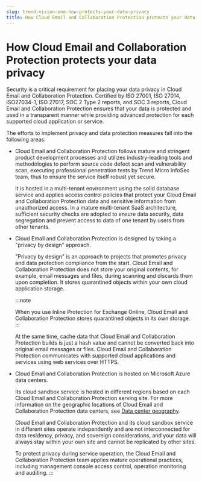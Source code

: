 ```yaml
---
slug: trend-vision-one-how-protects-your-data-privacy
title: How Cloud Email and Collaboration Protection protects your data privacy
---
```

# How Cloud Email and Collaboration Protection protects your data privacy

Security is a critical requirement for placing your data privacy in Cloud Email and Collaboration Protection. Certified by ISO 27001, ISO 27014, ISO27034-1, ISO 27017, SOC 2 Type 2 reports, and SOC 3 reports, Cloud Email and Collaboration Protection ensures that your data is protected and used in a transparent manner while providing advanced protection for each supported cloud application or service.

The efforts to implement privacy and data protection measures fall into the following areas:

- Cloud Email and Collaboration Protection follows mature and stringent product development processes and utilizes industry-leading tools and methodologies to perform source code defect scan and vulnerability scan, executing professional penetration tests by Trend Micro InfoSec team, thus to ensure the service itself robust yet secure.

  It is hosted in a multi-tenant environment using the solid database service and applies access control policies that protect your Cloud Email and Collaboration Protection data and sensitive information from unauthorized access. In a mature multi-tenant SaaS architecture, sufficient security checks are adopted to ensure data security, data segregation and prevent access to data of one tenant by users from other tenants.

- Cloud Email and Collaboration Protection is designed by taking a "privacy by design" approach.

  "Privacy by design" is an approach to projects that promotes privacy and data protection compliance from the start. Cloud Email and Collaboration Protection does not store your original contents, for example, email messages and files, during scanning and discards them upon completion. It stores quarantined objects within your own cloud application storage.

  :::note

  When you use Inline Protection for Exchange Online, Cloud Email and Collaboration Protection stores quarantined objects in its own storage.
  :::

  At the same time, cache data that Cloud Email and Collaboration Protection builds is just a hash value and cannot be converted back into original email messages or files. Cloud Email and Collaboration Protection communicates with supported cloud applications and services using web services over HTTPS.

- Cloud Email and Collaboration Protection is hosted on Microsoft Azure data centers.

  Its cloud sandbox service is hosted in different regions based on each Cloud Email and Collaboration Protection serving site. For more information on the geographic locations of Cloud Email and Collaboration Protection data centers, see [Data center geography](data-center-geography.mdx).

  Cloud Email and Collaboration Protection and its cloud sandbox service in different sites operate independently and are not interconnected for data residency, privacy, and sovereign considerations, and your data will always stay within your own site and cannot be replicated by other sites.

  To protect privacy during service operation, the Cloud Email and Collaboration Protection team applies mature operational practices, including management console access control, operation monitoring and auditing.
:::
